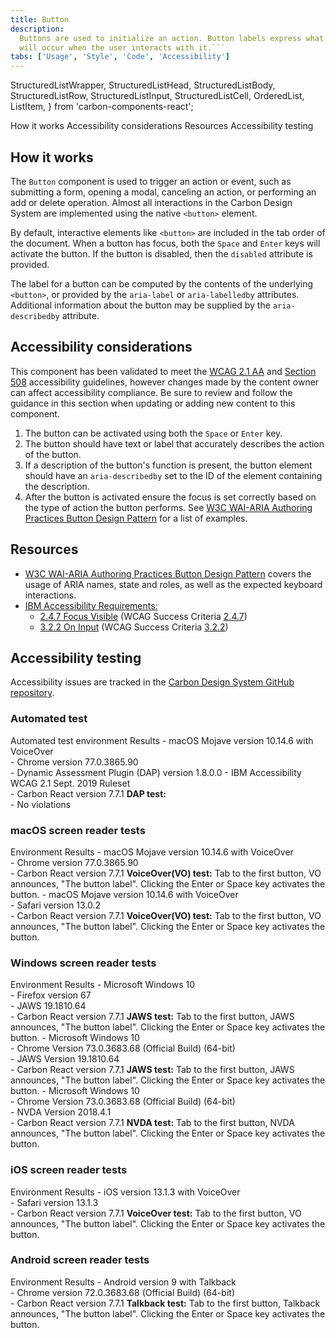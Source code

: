 ```yaml
---
title: Button
description:
  Buttons are used to initialize an action. Button labels express what action
  will occur when the user interacts with it.```
tabs: ['Usage', 'Style', 'Code', 'Accessibility']
---
```


  StructuredListWrapper,
  StructuredListHead,
  StructuredListBody,
  StructuredListRow,
  StructuredListInput,
  StructuredListCell,
  OrderedList,
  ListItem,
} from 'carbon-components-react';

<AnchorLinks>
  <AnchorLink>How it works</AnchorLink>
  <AnchorLink>Accessibility considerations</AnchorLink>
  <AnchorLink>Resources</AnchorLink>
  <AnchorLink>Accessibility testing</AnchorLink>
</AnchorLinks>

## How it works

The `Button` component is used to trigger an action or event, such as submitting
a form, opening a modal, canceling an action, or performing an add or delete
operation. Almost all interactions in the Carbon Design System are implemented
using the native `<button>` element.

By default, interactive elements like `<button>` are included in the tab order
of the document. When a button has focus, both the `Space` and `Enter` keys will
activate the button. If the button is disabled, then the `disabled` attribute is
provided.

The label for a button can be computed by the contents of the underlying
`<button>`, or provided by the `aria-label` or `aria-labelledby` attributes.
Additional information about the button may be supplied by the
`aria-describedby` attribute.

## Accessibility considerations

This component has been validated to meet the
[WCAG 2.1 AA](https://www.w3.org/TR/WCAG21/) and
[Section 508](http://www.section508.gov/) accessibility guidelines, however
changes made by the content owner can affect accessibility compliance. Be sure
to review and follow the guidance in this section when updating or adding new
content to this component.

1. The button can be activated using both the `Space` or `Enter` key.
1. The button should have text or label that accurately describes the action of
   the button.
1. If a description of the button's function is present, the button element
   should have an `aria-describedby` set to the ID of the element containing the
   description.
1. After the button is activated ensure the focus is set correctly based on the
   type of action the button performs. See
   [W3C WAI-ARIA Authoring Practices Button Design Pattern](https://www.w3.org/TR/wai-aria-practices-1.1/#button)
   for a list of examples.

## Resources

- [W3C WAI-ARIA Authoring Practices Button Design Pattern](https://www.w3.org/TR/wai-aria-practices-1.1/#button)
  covers the usage of ARIA names, state and roles, as well as the expected
  keyboard interactions.
- [IBM Accessibility Requirements:](https://www.ibm.com/able/requirements/requirements/)
  - [2.4.7 Focus Visible](https://www.ibm.com/able/requirements/requirements/#2_4_7)
    (WCAG Success Criteria
    [2.4.7](https://www.w3.org/WAI/WCAG21/Understanding/focus-visible))
  - [3.2.2 On Input](https://www.ibm.com/able/requirements/requirements/#3_2_2)
    (WCAG Success Criteria
    [3.2.2](https://www.w3.org/TR/2016/NOTE-UNDERSTANDING-WCAG20-20161007/consistent-behavior-unpredictable-change.html))

## Accessibility testing

Accessibility issues are tracked in the
[Carbon Design System GitHub repository](https://github.com/carbon-design-system/carbon/labels/type%3A%20a11y%20%E2%99%BF).

### Automated test

<Row>
  <Column noGutterSm>
    <StructuredListWrapper>
      <StructuredListHead>
        <StructuredListRow head>
          <StructuredListCell head>
            Automated test environment
          </StructuredListCell>
          <StructuredListCell head>Results</StructuredListCell>
        </StructuredListRow>
      </StructuredListHead>
      <StructuredListBody>
        <StructuredListRow>
          <StructuredListCell>
            - macOS Mojave version 10.14.6 with VoiceOver
            <br />
            - Chrome version 77.0.3865.90
            <br />
            - Dynamic Assessment Plugin (DAP) version 1.8.0.0 - IBM
            Accessibility WCAG 2.1 Sept. 2019 Ruleset
            <br />- Carbon React version 7.7.1
          </StructuredListCell>
          <StructuredListCell>
            <strong>DAP test:</strong>
            <br />- No violations
          </StructuredListCell>
        </StructuredListRow>
      </StructuredListBody>
    </StructuredListWrapper>
  </Column>
</Row>

### macOS screen reader tests

<Row>
  <Column noGutterSm>
    <StructuredListWrapper>
      <StructuredListHead>
        <StructuredListRow head>
          <StructuredListCell head>Environment </StructuredListCell>
          <StructuredListCell head>Results</StructuredListCell>
        </StructuredListRow>
      </StructuredListHead>
      <StructuredListBody>
        <StructuredListRow>
          <StructuredListCell>
            - macOS Mojave version 10.14.6 with VoiceOver
            <br />
            - Chrome version 77.0.3865.90
            <br />- Carbon React version 7.7.1
          </StructuredListCell>
          <StructuredListCell>
            <strong>VoiceOver(VO) test:</strong>
            <OrderedList>
              <ListItem>
                Tab to the first button, VO announces, "The button label".
              </ListItem>
              <ListItem>
                Clicking the Enter or Space key activates the button.
              </ListItem>
            </OrderedList>
          </StructuredListCell>
        </StructuredListRow>
        <StructuredListRow>
          <StructuredListCell>
            - macOS Mojave version 10.14.6 with VoiceOver
            <br />
            - Safari version 13.0.2
            <br />- Carbon React version 7.7.1
          </StructuredListCell>
          <StructuredListCell>
            <strong>VoiceOver(VO) test:</strong>
            <OrderedList>
              <ListItem>
                Tab to the first button, VO announces, "The button label".
              </ListItem>
              <ListItem>
                Clicking the Enter or Space key activates the button.
              </ListItem>
            </OrderedList>
          </StructuredListCell>
        </StructuredListRow>
      </StructuredListBody>
    </StructuredListWrapper>
  </Column>
</Row>

### Windows screen reader tests

<Row>
  <Column noGutterSm>
    <StructuredListWrapper>
      <StructuredListHead>
        <StructuredListRow head>
          <StructuredListCell head>Environment</StructuredListCell>
          <StructuredListCell head>Results</StructuredListCell>
        </StructuredListRow>
      </StructuredListHead>
      <StructuredListBody>
        <StructuredListRow>
          <StructuredListCell>
            - Microsoft Windows 10
            <br />
            - Firefox version 67
            <br />
            - JAWS 19.1810.64
            <br />- Carbon React version 7.7.1
          </StructuredListCell>
          <StructuredListCell>
            <strong>JAWS test:</strong>
            <OrderedList>
              <ListItem>
                Tab to the first button, JAWS announces, "The button label".
              </ListItem>
              <ListItem>
                Clicking the Enter or Space key activates the button.
              </ListItem>
            </OrderedList>
          </StructuredListCell>
        </StructuredListRow>
        <StructuredListRow>
          <StructuredListCell>
            - Microsoft Windows 10
            <br />
            - Chrome Version 73.0.3683.68 (Official Build) (64-bit)
            <br />
            - JAWS Version 19.1810.64
            <br />- Carbon React version 7.7.1
          </StructuredListCell>
          <StructuredListCell>
            <strong>JAWS test:</strong>
            <OrderedList>
              <ListItem>
                Tab to the first button, JAWS announces, "The button label".
              </ListItem>
              <ListItem>
                Clicking the Enter or Space key activates the button.
              </ListItem>
            </OrderedList>
          </StructuredListCell>
        </StructuredListRow>
        <StructuredListRow>
          <StructuredListCell>
            - Microsoft Windows 10
            <br />
            - Chrome Version 73.0.3683.68 (Official Build) (64-bit)
            <br />
            - NVDA Version 2018.4.1
            <br />- Carbon React version 7.7.1
          </StructuredListCell>
          <StructuredListCell>
            <strong>NVDA test:</strong>
            <OrderedList>
              <ListItem>
                Tab to the first button, NVDA announces, "The button label".
              </ListItem>
              <ListItem>
                Clicking the Enter or Space key activates the button.
              </ListItem>
            </OrderedList>
          </StructuredListCell>
        </StructuredListRow>
      </StructuredListBody>
    </StructuredListWrapper>
  </Column>
</Row>

### iOS screen reader tests

<Row>
  <Column noGutterSm>
    <StructuredListWrapper>
      <StructuredListRow head>
        <StructuredListCell head>Environment </StructuredListCell>
        <StructuredListCell head>Results</StructuredListCell>
      </StructuredListRow>
      <StructuredListBody>
        <StructuredListRow>
          <StructuredListCell>
            - iOS version 13.1.3 with VoiceOver
            <br />
            - Safari version 13.1.3
            <br />- Carbon React version 7.7.1
          </StructuredListCell>
          <StructuredListCell>
            <strong>VoiceOver test:</strong>
            <OrderedList>
              <ListItem>
                Tab to the first button, VO announces, "The button label".
              </ListItem>
              <ListItem>
                Clicking the Enter or Space key activates the button.
              </ListItem>
            </OrderedList>
          </StructuredListCell>
        </StructuredListRow>
      </StructuredListBody>
    </StructuredListWrapper>
  </Column>
</Row>

### Android screen reader tests

<Row>
  <Column noGutterSm>
    <StructuredListWrapper>
      <StructuredListHead>
        <StructuredListRow head>
          <StructuredListCell head>Environment </StructuredListCell>
          <StructuredListCell head>Results</StructuredListCell>
        </StructuredListRow>
      </StructuredListHead>
      <StructuredListBody>
        <StructuredListRow>
          <StructuredListCell>
            - Android version 9 with Talkback
            <br />
            - Chrome version 72.0.3683.68 (Official Build) (64-bit)
            <br />- Carbon React version 7.7.1
          </StructuredListCell>
          <StructuredListCell>
            <strong>Talkback test:</strong>
            <OrderedList>
              <ListItem>
                Tab to the first button, Talkback announces, "The button label".
              </ListItem>
              <ListItem>
                Clicking the Enter or Space key activates the button.
              </ListItem>
            </OrderedList>
          </StructuredListCell>
        </StructuredListRow>
      </StructuredListBody>
    </StructuredListWrapper>
  </Column>
</Row>
